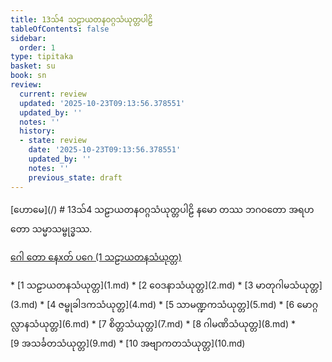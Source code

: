 ```yaml
---
title: 13သ်4 သဠာယတနဝဂ္ဂသံယုတ္တပါဠိ
tableOfContents: false
sidebar:
  order: 1
type: tipitaka
basket: su
book: sn
review:
  current: review
  updated: '2025-10-23T09:13:56.378551'
  updated_by: ''
  notes: ''
  history:
  - state: review
    date: '2025-10-23T09:13:56.378551'
    updated_by: ''
    notes: ''
    previous_state: draft
---
```



<ReviewStatus review={frontmatter.review} showDetails={true} />

<HypothesisAnnotation frontmatter={frontmatter} />

<Paragraph type="center" book="sn">
[ဟောမေ](/)
</Paragraph>

<Paragraph type="center" book="sn">
# 13သ်4 သဠာယတနဝဂ္ဂသံယုတ္တပါဠိ
</Paragraph>

<Paragraph number="1" book="sn">
နမော တဿ ဘဂဝတော အရဟတော သမ္မာသမ္ဗုဒ္ဓဿ.

[ဂေါ တော နေxတ် ပဂေ (1 သဠာယတနသံယုတ္တ)](1.md)



</Paragraph>

<TableOfContents book="sn" section="13">
* [1 သဠာယတနသံယုတ္တ](1.md)
* [2 ဝေဒနာသံယုတ္တ](2.md)
* [3 မာတုဂါမသံယုတ္တ](3.md)
* [4 ဇမ္ဗုခါဒကသံယုတ္တ](4.md)
* [5 သာမဏ္ဍကသံယုတ္တ](5.md)
* [6 မောဂ္ဂလ္လာနသံယုတ္တ](6.md)
* [7 စိတ္တသံယုတ္တ](7.md)
* [8 ဂါမဏိသံယုတ္တ](8.md)
* [9 အသင်္ခတသံယုတ္တ](9.md)
* [10 အဗျာကတသံယုတ္တ](10.md)
</TableOfContents>
